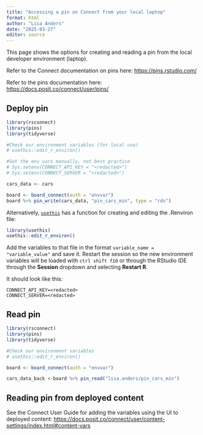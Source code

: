 ```yaml
---
title: "Accessing a pin on Connect from your local laptop"
format: html
author: "Lisa Anders"
date: "2025-03-27"
editor: source
---
```


This page shows the options for creating and reading a pin from the local developer environment (laptop). 

Refer to the Connect documentation on pins here: <https://pins.rstudio.com/>

Refer to the pins documentation here: <https://docs.posit.co/connect/user/pins/>

## Deploy pin

```r
library(rsconnect)
library(pins)
library(tidyverse)

#Check our environment variables (for local use)
# usethis::edit_r_environ()

#Set the env vars manually, not best practice
# Sys.setenv(CONNECT_API_KEY = "<redacted>")
# Sys.setenv(CONNECT_SERVER = "<redacted>")

cars_data <- cars

board <- board_connect(auth = "envvar")
board %>% pin_write(cars_data, "pin_cars_min", type = "rds")
```


Alternatively, [`usethis`](https://usethis.r-lib.org/) has a function for creating and editing the .Renviron file: 

```r
library(usethis)
usethis::edit_r_environ()
```

Add the variables to that file in the format `variable_name = "variable_value"` and save it. Restart the session so the new environment variables will be loaded with `ctrl shift f10` or through the RStudio IDE through the **Session** dropdown and selecting **Restart R**. 

It should look like this: 

```
CONNECT_API_KEY=<redacted>
CONNECT_SERVER=<redacted>
```

## Read pin 

```r
library(rsconnect)
library(pins)
library(tidyverse)

#Check our environment variables
# usethis::edit_r_environ()

board <- board_connect(auth = "envvar")

cars_data_back <-board %>% pin_read("lisa.anders/pin_cars_min")
```


## Reading pin from deployed content 

See the Connect User Guide for adding the variables using the UI to deployed content: <https://docs.posit.co/connect/user/content-settings/index.html#content-vars>




